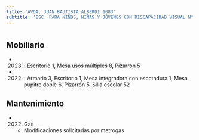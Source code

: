 ```yaml
---
title: 'AVDA. JUAN BAUTISTA ALBERDI 1083'
subtitle: 'ESC. PARA NIÑOS, NIÑAS Y JÓVENES CON DISCAPACIDAD VISUAL N° 35 JOSÉ MANUEL ESTRADA'
---
```


#


## Mobiliario

*  (2023) : Escritorio 1, Mesa usos múltiples 8, Pizarrón 5 

*  (2022) : Armario 3, Escritorio 1, Mesa integradora con escotadura 1, Mesa pupitre doble 6, Pizarrón 5, Silla escolar 52 





## Mantenimiento

*  (2022) Gas 
    + Modificaciones solicitadas por metrogas



